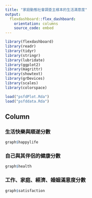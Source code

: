 ```yaml
---
title: "家庭動態社會調查主樣本的生活滿意度"
output: 
  flexdashboard::flex_dashboard:
    orientation: columns
    source_code: embed
---
```

```r
library(flexdashboard)
library(readr)
library(tidyr)
library(stringr)
library(lubridate)
library(ggplot2)
library(magrittr)
library(showtext)
library(grDevices)
library(scales)
library(colorspace)
```

```r
load("psfdPlot.Rda")
load("psfddata.Rda")
```

Column {.tabset data-width=400}
-------------------------------------
### 生活快樂與順遂分數

```r
graph$happylife
```   
 
### 自己與其伴侶的健康分數
    
```r
graph$health
```

### 工作、家庭、經濟、婚姻滿意度分數

```r
graph$satisfaction
```



